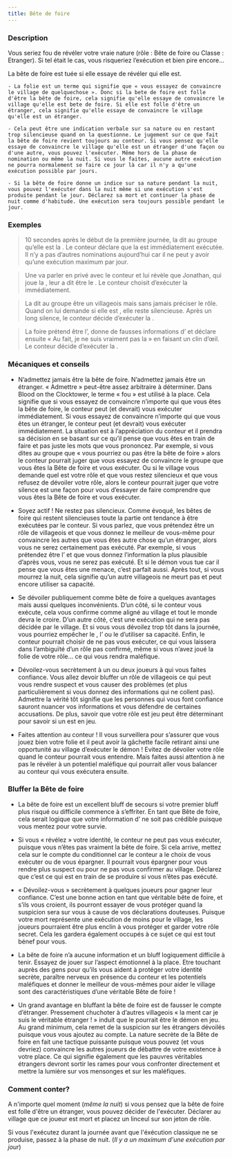 ```yaml
---
title: Bête de foire
---
```



<Role BETE_DE_FOIRE header />

### Description

Vous seriez fou de révéler votre vraie nature (rôle : Bête de foire ou Classe : Etranger). Si tel était le cas, vous risqueriez l’exécution et bien pire encore… 

La bête de foire est tuée si elle essaye de révéler qui elle est.

    - La folie est un terme qui signifie que « vous essayez de convaincre le village de quelquechose ». Donc si la bete de foire est folle d'être la bête de foire, cela signifie qu'elle essaye de convaincre le village qu'elle est bete de foire. Si elle est folle d'être un étranger, cela signifie qu'elle essaye de convaincre le village qu'elle est un étranger.
   
    - Cela peut être une indication verbale sur sa nature ou en restant trop silencieuse quand on la questionne. Le jugement sur ce que fait la bête de foire revient toujours au conteur. Si vous pensez qu'elle essaye de convaincre le village qu'elle est un étranger d'une façon ou d'une autre, vous pouvez l'exécuter. Même hors de la phase de nomination ou même la nuit. Si vous le faites, aucune autre exécution ne pourra normalement se faire ce jour là car il n'y a qu'une exécution possible par jours.
   
    - Si la bête de foire donne un indice sur sa nature pendant la nuit, vous pouvez l'exécuter dans la nuit même si une exécution s'est produite pendant le jour. Déclarez sa mort et continuer la phase de nuit comme d'habitude. Une exécution sera toujours possible pendant le jour.

### Exemples  
> 10 secondes après le début de la première journée, la <Role BETE_DE_FOIRE /> dit au groupe qu’elle est la <Role BETE_DE_FOIRE />. Le conteur déclare que la <Role BETE_DE_FOIRE /> est immédiatement exécutée. Il n’y a pas d’autres nominations aujourd’hui car il ne peut y avoir qu’une exécution maximum par jour.

> Une <Role SORCIERE /> va parler en privé avec le conteur et lui révèle que Jonathan, qui joue la <Role BETE_DE_FOIRE />, leur a dit être le <Role MALADROIT />. Le conteur choisit d’exécuter la <Role BETE_DE_FOIRE /> immédiatement.

> La <Role BETE_DE_FOIRE /> dit au groupe être un villageois mais sans jamais préciser le rôle. Quand on lui demande si elle est <Role BETE_DE_FOIRE />, elle reste silencieuse. Après un long silence, le conteur décide d’exécuter la <Role BETE_DE_FOIRE />. 

> La <Role BETE_DE_FOIRE /> foire prétend être l’<Role ORACLE />, donne de fausses informations d’<Role ORACLE /> et déclare ensuite « Au fait, je ne suis vraiment pas la <Role BETE_DE_FOIRE /> » en faisant un clin d’œil. Le conteur décide d’exécuter la <Role BETE_DE_FOIRE />. 

### Mécaniques et conseils
- N’admettez jamais être la bête de foire. N’admettez jamais être un étranger. « Admettre » peut-être assez arbitraire à déterminer. Dans Blood on the Clocktower, le terme « fou » est utilisé à la place. Cela signifie que si vous essayez de convaincre n’importe qui que vous êtes la bête de foire, le conteur peut (et devrait) vous exécuter immédiatement. Si vous essayez de convaincre n’importe qui que vous êtes un étranger, le conteur peut (et devrait) vous exécuter immédiatement. La situation est à l’appréciation du conteur et il prendra sa décision en se basant sur ce qu’il pense que vous êtes en train de faire et pas juste les mots que vous prononcez. Par exemple, si vous dites au groupe que « vous pourriez ou pas être la bête de foire » alors le conteur pourrait juger que vous essayez de convaincre le groupe que vous êtes la Bête de foire et vous exécuter. Ou si le village vous demande quel est votre rôle et que vous restez silencieux et que vous refusez de dévoiler votre rôle, alors le conteur pourrait juger que votre silence est une façon pour vous d’essayer de faire comprendre que vous êtes la Bête de foire et vous exécuter.

- Soyez actif ! Ne restez pas silencieux. Comme évoqué, les bêtes de foire qui restent silencieuses toute la partie ont tendance à être exécutées par le conteur. Si vous parlez, que vous prétendez être un rôle de villageois et que vous donnez le meilleur de vous-même pour convaincre les autres que vous êtes autre chose qu’un étranger, alors vous ne serez certainement pas exécuté. Par exemple, si vous prétendez être l’<Role ORACLE /> et que vous donnez l’information la plus plausible d’après vous, vous ne serez pas exécuté. Et si le démon vous tue car il pense que vous êtes une menace, c’est parfait aussi. Après tout, si vous mourrez la nuit, cela signifie qu’un autre villageois ne meurt pas et peut encore utiliser sa capacité.

- Se dévoiler publiquement comme bête de foire a quelques avantages mais aussi quelques inconvénients. D’un côté, si le conteur vous exécute, cela vous confirme comme aligné au village et tout le monde devra le croire. D’un autre côté, c’est une exécution qui ne sera pas décidée par le village. Et si vous vous dévoilez trop tôt dans la journée, vous pourriez empêcher le <Role SAVANT />, l’<Role ARTISTE /> ou le <Role JONGLEUR /> d’utiliser sa capacité. Enfin, le conteur pourrait choisir de ne pas vous exécuter, ce qui vous laissera dans l’ambiguïté d’un rôle pas confirmé, même si vous n’avez joué la folie de votre rôle… ce qui vous rendra maléfique.

- Dévoilez-vous secrètement à un ou deux joueurs à qui vous faites confiance. Vous allez devoir bluffer un rôle de villageois ce qui peut vous rendre suspect et vous causer des problèmes (et plus particulièrement si vous donnez des informations qui ne collent pas). Admettre la vérité tôt signifie que les personnes qui vous font confiance sauront nuancer vos informations et vous défendre de certaines accusations. De plus, savoir que votre rôle est jeu peut être déterminant pour savoir si un <Role FANG_GU /> est en jeu.

- Faites attention au conteur ! Il vous surveillera pour s’assurer que vous jouez bien votre folie et il peut avoir la gâchette facile retirant ainsi une opportunité au village d’exécuter le démon ! Evitez de dévoiler votre rôle quand le conteur pourrait vous entendre. Mais faites aussi attention à ne pas le révéler à un potentiel maléfique qui pourrait aller vous balancer au conteur qui vous exécutera ensuite. 
 
### Bluffer la Bête de foire

- La bête de foire est un excellent bluff de secours si votre premier bluff plus risqué ou difficile commence à s’effriter. En tant que Bête de foire, cela serait logique que votre information d’<Role ORACLE /> ne soit pas crédible puisque vous mentez pour votre survie.

- Si vous « révélez » votre identité, le conteur ne peut pas vous exécuter, puisque vous n’êtes pas vraiment la bête de foire. Si cela arrive, mettez cela sur le compte du conditionnel car le conteur a le choix de vous exécuter ou de vous épargner. Il pourrait vous épargner pour vous rendre plus suspect ou pour ne pas vous confirmer au village. Déclarez que c’est ce qui est en train de se produire si vous n’êtes pas exécuté. 

- « Dévoilez-vous » secrètement à quelques joueurs pour gagner leur confiance. C’est une bonne action en tant que véritable bête de foire, et s’ils vous croient, ils pourront essayer de vous protéger quand la suspicion sera sur vous à cause de vos déclarations douteuses. Puisque votre mort représente une exécution de moins pour le village, les joueurs pourraient être plus enclin à vous protéger et garder votre rôle secret. Cela les gardera également occupés à ce sujet ce qui est tout bénef pour vous.

- La bête de foire n’a aucune information et un bluff logiquement difficile à tenir. Essayez de jouer sur l’aspect émotionnel à la place. Etre touchant auprès des gens pour qu’ils vous aident à protéger votre identité secrète, paraître nerveux en présence du conteur et les potentiels maléfiques et donner le meilleur de vous-mêmes pour aider le village sont des caractéristiques d’une véritable Bête de foire !

- Un grand avantage en bluffant la bête de foire est de fausser le compte d’étranger. Pressement chuchoter à d’autres villageois « la <Role DULCINEE /> ment car je suis le véritable étranger ! » induit que le <Role FANG_GU /> pourrait être le démon en jeu. Au grand minimum, cela remet de la suspicion sur les étrangers dévoilés puisque vous vous ajoutez au compte. La nature secrète de la Bête de foire en fait une tactique puissante puisque vous pouvez (et vous devriez) convaincre les autres joueurs de débattre de votre existence à votre place. Ce qui signifie également que les pauvres véritables étrangers devront sortir les rames pour vous confronter directement et mettre la lumière sur vos mensonges et sur les maléfiques.

### Comment conter?

A n'importe quel moment (_même la nuit_) si vous pensez que la bête de foire est folle d'être un étranger, vous pouvez décider de l'exécuter. Déclarer au village que ce joueur est mort et placez un linceul sur son jeton de rôle. 

Si vous l'exécutez durant la journée avant que l'éxécution classique ne se produise, passez à la phase de nuit. (_Il y a un maximum d'une exécution par jour_)
